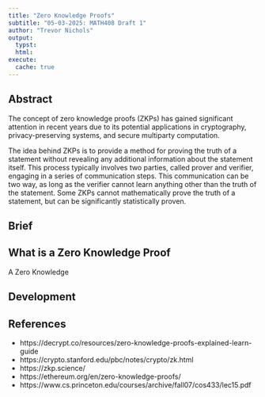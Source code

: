 ```yaml
---
title: "Zero Knowledge Proofs"
subtitle: "05-03-2025: MATH408 Draft 1"
author: "Trevor Nichols"
output:
  typst:
  html:
execute:
  cache: true
---
```


## Abstract

The concept of zero knowledge proofs (ZKPs) has gained significant attention in recent years due to its potential applications in cryptography, privacy-preserving systems, and secure multiparty computation.

The idea behind ZKPs is to provide a method for proving the truth of a statement without revealing any additional information about the statement itself. This process typically involves two parties, called prover and verifier, engaging in a series of communication steps. This communication can be two way, as long as the verifier cannot learn anything other than the truth of the statement. Some ZKPs cannot mathematically prove the truth of a statement, but can be significantly statistically proven.

## Brief

## What is a Zero Knowledge Proof

A Zero Knowledge 

## Development

## References

- https://decrypt.co/resources/zero-knowledge-proofs-explained-learn-guide
- https://crypto.stanford.edu/pbc/notes/crypto/zk.html
- https://zkp.science/
- https://ethereum.org/en/zero-knowledge-proofs/
- https://www.cs.princeton.edu/courses/archive/fall07/cos433/lec15.pdf
